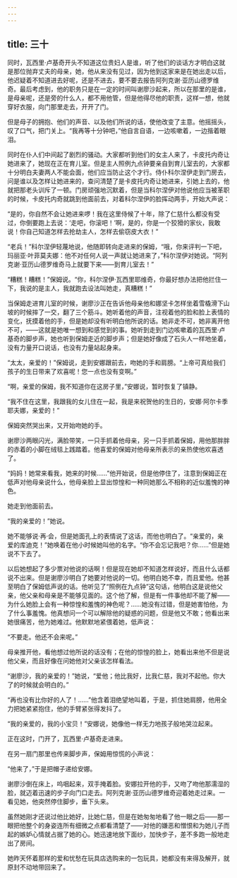 ```yaml
---
---
---
```

title: 三十
---



同时，瓦西里·卢基奇开头不知道这位贵妇人是谁，听了他们的谈话方才明白这就是那位抛弃丈夫的母亲，她，他从来没有见过，因为他到这家来是在她出走以后，他迟疑着不知道进去好呢，还是不进去，要不要去报告阿列克谢·亚历山德罗维奇。最后考虑到，他的职务只是在一定的时间叫谢廖沙起来，所以在那里的是谁，是母亲呢，还是旁的什么人，都不用他管，但是他得尽他的职责，这样一想，他就穿好衣服，向门那里走去，开开了门。

但是母子的拥抱、他们的声音、以及他们所说的话，使他改变了主意。他摇摇头，叹了口气，把门关上。“我再等十分钟吧，”他自言自语，一边咳嗽着，一边揩着眼泪。

同时在仆人们中间起了剧烈的骚动。大家都听到他们的女主人来了，卡皮托内奇让她进来了，她现在正在育儿室。但是主人照例九点钟要亲自到育儿室去的，大家都十分明白夫妻两人不能会面，他们应当防止这个才行。侍仆科尔涅伊走到门房去，问是谁以及怎样让她进来的，查问清楚了是卡皮托内奇让她进来，引她上去的，他就把那老头训斥了一顿。门房顽强地沉默着，但是当科尔涅伊对他说他应当被革职的时候，卡皮托内奇就跳到他面前去，对着科尔涅伊的脸挥动两手，开始大声说：

“是的，你自然不会让她进来啰！我在这里侍候了十年，除了仁慈什么都没有受过，你倒要跑上去说：‘走吧，你滚吧！’啊，是的，你是一个狡猾的家伙，我敢说！你自己知道怎样去抢劫主人，怎样去偷窃皮大衣！”

“老兵！”科尔涅伊轻蔑地说，他随即转向走进来的保姆，“哦，你来评判一下吧，玛丽亚·叶菲莫夫娜：他不对任何人说一声就让她进来了，”科尔涅伊对她说。“阿列克谢·亚历山德罗维奇马上就要下来——到育儿室去！”

“糟糕！糟糕！”保姆说。“你，科尔涅伊·瓦西里耶维奇，你最好想办法把他拦住一下，我说的是主人，我就跑去设法叫她走，真糟糕！”

当保姆走进育儿室的时候，谢廖沙正在告诉他母亲他和娜坚卡怎样坐着雪橇滑下山坡的时候摔了一交，翻了三个筋斗。她听着他的声音，注视着他的脸和脸上表情的变化，抚摸着他的手，但是她却没有听明白他所说的话。她非走不可，她非离开他不可，——这就是她唯一想到和感觉到的事。她听到走到门边咳嗽着的瓦西里·卢基奇的脚步声，她也听到保姆走近的脚步声；但是她好像成了石头人一样地坐着，没有力量开口说话，也没有力量站起身来。

“太太，亲爱的！”保姆说，走到安娜跟前去，吻她的手和肩膀。“上帝可真给我们孩子的生日带来了欢喜呢！您一点也没有变啊。”

“啊，亲爱的保姆，我不知道你在这房子里，”安娜说，暂时恢复了镇静。

“我不住在这里，我跟我的女儿住在一起，我是来祝贺他的生日的，安娜·阿尔卡季耶夫娜，亲爱的！”

保姆突然哭出来，又开始吻她的手。

谢廖沙两眼闪光，满脸带笑，一只手抓着他母亲，另一只手抓着保姆，用他那胖胖的赤着的小脚在绒毯上践踏着。他喜爱的保姆对他母亲所表示的亲热使他欢喜透了。

“妈妈！她常来看我，她来的时候……”他开始说，但是他停住了，注意到保姆正在低声对他母亲说什么，他母亲脸上显出惊惶和一种同她那么不相称的近似羞愧的神色。

她走到他面前去。

“我的亲爱的！”她说。

她不能够说·再·会，但是她面孔上的表情说了这话，而他也明白了。“亲爱的，亲爱的库迪克！”她唤着在他小时候她叫他的名字。“你不会忘记我吧？你……”但是她说不下去了。

以后她想起了多少票对他说的话啊！但是现在她却不知道怎样说好，而且什么话都说不出来。但是谢廖沙明白了她要对他说的一切。他明白她不幸，而且爱他。他甚至明白了保姆低声说的话。他听见了“照例在九点钟”这句话，他明白这是说他父亲，他父亲和母亲是不能够见面的。这个他了解，但是有一件事他却不能了解——为什么她脸上会有一种惊惶和羞愧的神色呢？……她没有过错，但是她害怕他，为了什么事羞愧。他真想问一个可以解除他的疑惑的问题，但是他又不敢；他看出来她很痛苦，他为她难过。他默默地紧偎着她，低声说：

“不要走。他还不会来呢。”

母亲推开他，看他想过他所说的话没有；在他的惊惶的脸上，她看出来他不但是说他父亲，而且好像在问她他对父亲该怎样看法。

“谢廖沙，我的亲爱的！”她说，“爱他；他比我好，比我仁慈，我对不起他。你大了的时候就会明白的。”

“再也没有比你好的人了！……”他含着泪绝望地叫着，于是，抓住她肩膀，他用全力把她紧紧抱住，他的手臂紧张得发抖了。

“我的亲爱的，我的小宝贝！”安娜说，她像他一样无力地孩子般地哭泣起来。

正在这时，门开了，瓦西里·卢基奇走进来。

在另一扇门那里也传来脚步声，保姆用惊慌的小声说：

“他来了，”于是把帽子递给安娜。

谢廖沙倒在床上，呜咽起来，双手掩着脸。安娜拉开他的手，又吻了吻他那濡湿的脸，就迈着迅速的步子向门口走去。阿列克谢·亚历山德罗维奇迎着她走过来。一看见她，他突然停住脚步，垂下头来。

虽然她刚才还说过他比她好，比她仁慈，但是在她匆匆地看了他一眼之后——那一眼把他整个的身姿连所有细微之点都看清楚了——对他的嫌恶和憎恨和为她儿子而起的嫉妒心情就占据了她的心。她迅速地放下面纱，加快步子，差不多跑一般地走出了房间。

她昨天怀着那样的爱和忧愁在玩具店选购来的一包玩具，她都没有来得及解开，就原封不动地带回来了。